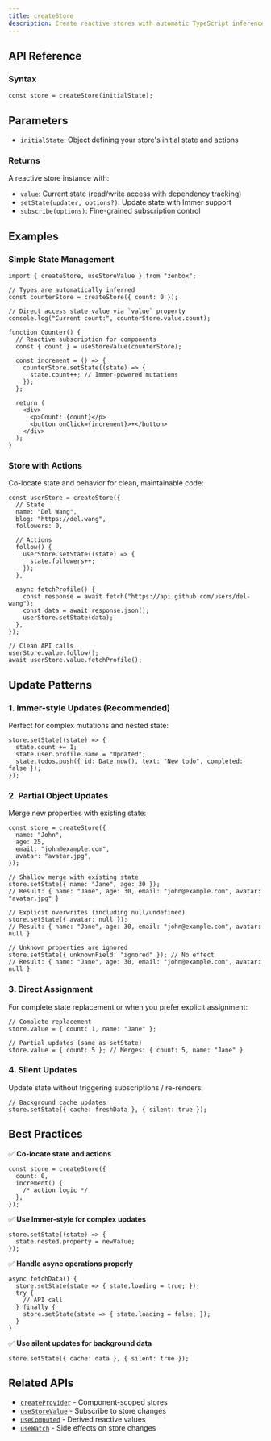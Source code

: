 ```yaml
---
title: createStore
description: Create reactive stores with automatic TypeScript inference and built-in Immer support
---
```


## API Reference

### Syntax

```tsx
const store = createStore(initialState);
```

## Parameters

- `initialState`: Object defining your store's initial state and actions

### Returns

A reactive store instance with:

- `value`: Current state (read/write access with dependency tracking)
- `setState(updater, options?)`: Update state with Immer support
- `subscribe(options)`: Fine-grained subscription control

## Examples

### Simple State Management

```tsx
import { createStore, useStoreValue } from "zenbox";

// Types are automatically inferred
const counterStore = createStore({ count: 0 });

// Direct access state value via `value` property
console.log("Current count:", counterStore.value.count);

function Counter() {
  // Reactive subscription for components
  const { count } = useStoreValue(counterStore);

  const increment = () => {
    counterStore.setState((state) => {
      state.count++; // Immer-powered mutations
    });
  };

  return (
    <div>
      <p>Count: {count}</p>
      <button onClick={increment}>+</button>
    </div>
  );
}
```

### Store with Actions

Co-locate state and behavior for clean, maintainable code:

```tsx
const userStore = createStore({
  // State
  name: "Del Wang",
  blog: "https://del.wang",
  followers: 0,

  // Actions
  follow() {
    userStore.setState((state) => {
      state.followers++;
    });
  },

  async fetchProfile() {
    const response = await fetch("https://api.github.com/users/del-wang");
    const data = await response.json();
    userStore.setState(data);
  },
});

// Clean API calls
userStore.value.follow();
await userStore.value.fetchProfile();
```

## Update Patterns

### 1. Immer-style Updates (Recommended)

Perfect for complex mutations and nested state:

```tsx
store.setState((state) => {
  state.count += 1;
  state.user.profile.name = "Updated";
  state.todos.push({ id: Date.now(), text: "New todo", completed: false });
});
```

### 2. Partial Object Updates

Merge new properties with existing state:

```tsx
const store = createStore({
  name: "John",
  age: 25,
  email: "john@example.com",
  avatar: "avatar.jpg",
});

// Shallow merge with existing state
store.setState({ name: "Jane", age: 30 });
// Result: { name: "Jane", age: 30, email: "john@example.com", avatar: "avatar.jpg" }

// Explicit overwrites (including null/undefined)
store.setState({ avatar: null });
// Result: { name: "Jane", age: 30, email: "john@example.com", avatar: null }

// Unknown properties are ignored
store.setState({ unknownField: "ignored" }); // No effect
// Result: { name: "Jane", age: 30, email: "john@example.com", avatar: null }
```

### 3. Direct Assignment

For complete state replacement or when you prefer explicit assignment:

```tsx
// Complete replacement
store.value = { count: 1, name: "Jane" };

// Partial updates (same as setState)
store.value = { count: 5 }; // Merges: { count: 5, name: "Jane" }
```

### 4. Silent Updates

Update state without triggering subscriptions / re-renders:

```tsx
// Background cache updates
store.setState({ cache: freshData }, { silent: true });
```

## Best Practices

✅ **Co-locate state and actions**

```tsx
const store = createStore({
  count: 0,
  increment() {
    /* action logic */
  },
});
```

✅ **Use Immer-style for complex updates**

```tsx
store.setState((state) => {
  state.nested.property = newValue;
});
```

✅ **Handle async operations properly**

```tsx
async fetchData() {
  store.setState(state => { state.loading = true; });
  try {
    // API call
  } finally {
    store.setState(state => { state.loading = false; });
  }
}
```

✅ **Use silent updates for background data**

```tsx
store.setState({ cache: data }, { silent: true });
```

## Related APIs

- [`createProvider`](./createProvider) - Component-scoped stores
- [`useStoreValue`](../hooks/useStoreValue) - Subscribe to store changes
- [`useComputed`](../hooks/useComputed) - Derived reactive values
- [`useWatch`](../hooks/useWatch) - Side effects on store changes

